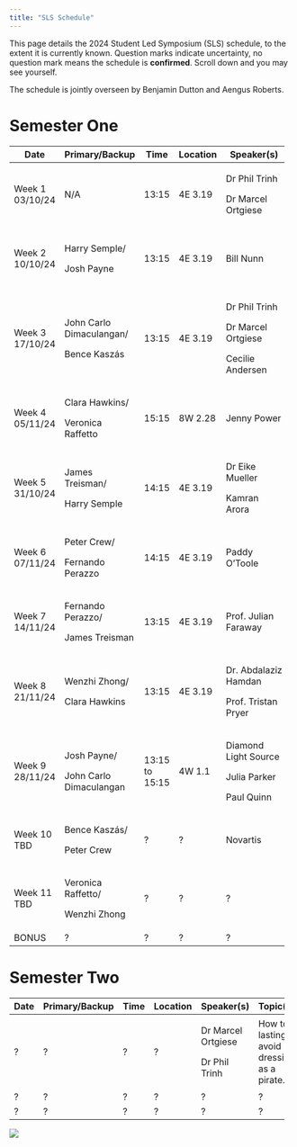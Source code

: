 ```yaml
---
title: "SLS Schedule"
---
```


This page details the 2024 Student Led Symposium (SLS) schedule, to the extent it is currently known. Question marks indicate uncertainty, no question mark means the schedule is **confirmed**. Scroll down and you may see yourself.

The schedule is jointly overseen by Benjamin Dutton and Aengus Roberts.

# Semester One

+----------+--------------------------+--------------------+----------+----------------------+--------------------------------+
| Date     | Primary/Backup           | Time               | Location | Speaker(s)           | Topic(s)                       |
+==========+==========================+====================+==========+======================+================================+
| Week 1   | N/A                      | 13:15              | 4E 3.19  | Dr Phil Trinh        | Introduction to SLS.           |
| 03/10/24 |                          |                    |          |                      |                                |
|          |                          |                    |          | Dr Marcel Ortgiese   |                                |
+----------+--------------------------+--------------------+----------+----------------------+--------------------------------+
| Week 2   | Harry Semple/            | 13:15              | 4E 3.19  | Bill Nunn            | Basic Git and GitHub.          |
| 10/10/24 |                          |                    |          |                      |                                |
|          | Josh Payne               |                    |          |                      | A website.                     |
+----------+--------------------------+--------------------+----------+----------------------+--------------------------------+
| Week 3   | John Carlo Dimaculangan/ | 13:15              | 4E 3.19  | Dr Phil Trinh        | Life as a PhD Student.         |
| 17/10/24 |                          |                    |          |                      |                                |
|          | Bence Kaszás             |                    |          | Dr Marcel Ortgiese   | Software/Literature tools.     |
|          |                          |                    |          |                      |                                |
|          |                          |                    |          | Cecilie Andersen     | Time Management.               |
+----------+--------------------------+--------------------+----------+----------------------+--------------------------------+
| Week 4   | Clara Hawkins/           | 15:15              | 8W 2.28  | Jenny Power          | How to give a good talk.       |
| 05/11/24 |                          |                    |          |                      |                                |
|          | Veronica Raffetto        |                    |          |                      |                                |
+----------+--------------------------+--------------------+----------+----------------------+--------------------------------+
| Week 5   | James Treisman/          | 14:15              | 4E 3.19  | Dr Eike Mueller      | HPC demonstration.             |
| 31/10/24 |                          |                    |          |                      |                                |
|          | Harry Semple             |                    |          | Kamran Arora         |                                |
+----------+--------------------------+--------------------+----------+----------------------+--------------------------------+
| Week 6   | Peter Crew/              | 14:15              | 4E 3.19  | Paddy O'Toole        | Advanced version control.      |
| 07/11/24 |                          |                    |          |                      |                                |
|          | Fernando Perazzo         |                    |          |                      |                                |
+----------+--------------------------+--------------------+----------+----------------------+--------------------------------+
| Week 7   | Fernando Perazzo/        | 13:15              | 4E 3.19  | Prof. Julian Faraway | Exploratory data visualisation.|
| 14/11/24 |                          |                    |          |                      |                                |
|          | James Treisman           |                    |          |                      |                                |
+----------+--------------------------+--------------------+----------+----------------------+--------------------------------+
| Week 8   | Wenzhi Zhong/            | 13:15              | 4E 3.19  | Dr. Abdalaziz Hamdan | Firedrake and finite element   |
| 21/11/24 |                          |                    |          |                      | methods.                       |
|          | Clara Hawkins            |                    |          | Prof. Tristan Pryer  |                                |
+----------+--------------------------+--------------------+----------+----------------------+--------------------------------+
| Week 9   | Josh Payne/              | 13:15 to 15:15     | 4W 1.1   | Diamond Light Source | ITT 1 Introductory Event.      |
| 28/11/24 |                          |                    |          |                      |                                |
|          | John Carlo Dimaculangan  |                    |          | Julia Parker         |                                |
|          |                          |                    |          |                      |                                |
|          |                          |                    |          | Paul Quinn           |                                |
+----------+--------------------------+--------------------+----------+----------------------+--------------------------------+
| Week 10  | Bence Kaszás/            | ?                  | ?        | Novartis             | ITT 1 Introductory Event.      |
| TBD      |                          |                    |          |                      |                                |
|          | Peter Crew               |                    |          |                      |                                |
+----------+--------------------------+--------------------+----------+----------------------+--------------------------------+
| Week 11  | Veronica Raffetto/       | ?                  | ?        | ?                    | ?                              |
| TBD      |                          |                    |          |                      |                                |
|          | Wenzhi Zhong             |                    |          |                      |                                |
+----------+--------------------------+--------------------+----------+----------------------+--------------------------------+
| BONUS    | ?                        | ?                  | ?        | ?                    | ?                              |
+----------+--------------------------+--------------------+----------+----------------------+--------------------------------+

# Semester Two

+--------+----------------+--------+----------+--------------------+----------------------------------------------+
| Date   | Primary/Backup | Time   | Location | Speaker(s)         | Topic(s)                                     |
+========+================+========+==========+====================+==============================================+
| ?      | ?              | ?      | ?        | Dr Marcel Ortgiese | How to lastingly avoid dressing as a pirate. |
|        |                |        |          |                    |                                              |
|        |                |        |          | Dr Phil Trinh      |                                              |
+--------+----------------+--------+----------+--------------------+----------------------------------------------+
| ?      | ?              | ?      | ?        | ?                  | ?                                            |
+--------+----------------+--------+----------+--------------------+----------------------------------------------+
| ?      | ?              | ?      | ?        | ?                  | ?                                            |
+--------+----------------+--------+----------+--------------------+----------------------------------------------+

![](cohort11.jpg)